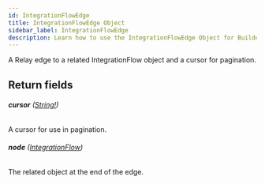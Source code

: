 ```yaml
---
id: IntegrationFlowEdge
title: IntegrationFlowEdge Object
sidebar_label: IntegrationFlowEdge
description: Learn how to use the IntegrationFlowEdge Object for Builder's API.
---
```


A Relay edge to a related IntegrationFlow object and a cursor for pagination.

## Return fields

###### <b>cursor</b> ([String!](/composer/builder/api/schema/scalar/String.mdx))

A cursor for use in pagination.

###### <b>node</b> ([IntegrationFlow](/composer/builder/api/schema/object/IntegrationFlow.mdx))

The related object at the end of the edge.

